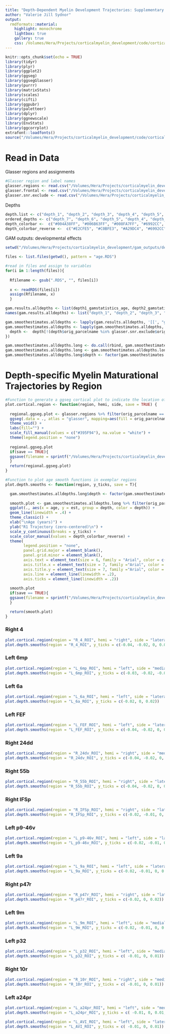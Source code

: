 ```yaml
---
title: "Depth-Dependent Myelin Development Trajectories: Supplementary Figures"
author: "Valerie Jill Sydnor"
output: 
  rmdformats::material:
    highlight: monochrome
    lightbox: true
    gallery: true
    css: /Volumes/Hera/Projects/corticalmyelin_development/code/corticalmyelin_maturation/results/custom_css/myelindev.css
---
```


```r
knitr::opts_chunk$set(echo = TRUE)
library(tidyr)
library(plyr)
library(ggplot2)
library(ggseg)
library(ggsegGlasser)
library(purrr)
library(matrixStats)
library(scales)
library(cifti)
library(ggpubr)
library(paletteer)
library(dplyr)
library(ggnewscale)
library(EnvStats)
library(ggcorrplot)
extrafont::loadfonts()
source("/Volumes/Hera/Projects/corticalmyelin_development/code/corticalmyelin_maturation/gam_models/gam_functions.R")
```

# Read in Data

Glasser regions and assignments

```r
#Glasser region and label names
glasser.regions <- read.csv("/Volumes/Hera/Projects/corticalmyelin_development/Maps/HCPMMP_glasseratlas/glasser360_regionlist.csv")
glasser.frontal <- read.csv("/Volumes/Hera/Projects/corticalmyelin_development/Maps/HCPMMP_glasseratlas/glasser360_regionlist_frontallobe.csv")
glasser.snr.exclude <- read.csv("/Volumes/Hera/Projects/corticalmyelin_development/Maps/SNR/glasser_SNR_exclusion.csv")
```

Depths

```r
depth.list <- c("depth_1", "depth_2", "depth_3", "depth_4", "depth_5", "depth_6", "depth_7")
ordered_depths <- c("depth_7", "depth_6", "depth_5", "depth_4", "depth_3", "depth_2", "depth_1")
depth_colorbar <-  c("#004A38FF", "#006B63FF", "#008FA7FF", "#6992CC", "#A29DC4", "#C0BFE3", "#E2CFE5")
depth_colorbar_reverse <-  c("#E2CFE5", "#C0BFE3", "#A29DC4", "#6992CC", "#008FA7FF", "#006B63FF", "#004A38FF")
```

GAM outputs: developmental effects

```r
setwd("/Volumes/Hera/Projects/corticalmyelin_development/gam_outputs/developmental_effects/") #output from /gam_models/fitgams_glasserregions_bydepth.R

files <- list.files(getwd(), pattern = "age.RDS") 

#read in files and assign to variables
for(i in 1:length(files)){
  
  Rfilename <- gsub(".RDS", "", files[i])
  
  x <- readRDS(files[i]) 
  assign(Rfilename, x) 
  }
```

```r
gam.results.alldepths <- list(depth1_gamstatistics_age, depth2_gamstatistics_age, depth3_gamstatistics_age, depth4_gamstatistics_age, depth5_gamstatistics_age, depth6_gamstatistics_age, depth7_gamstatistics_age)
names(gam.results.alldepths) <- list("depth_1", "depth_2", "depth_3", "depth_4", "depth_5", "depth_6", "depth_7")
```

```r
gam.smoothestimates.alldepths <- lapply(gam.results.alldepths, '[[', "gam.smoothestimates.df" )
gam.smoothestimates.alldepths <- lapply(gam.smoothestimates.alldepths, function(depth){
  depth <-  depth[!(depth$orig_parcelname %in% glasser.snr.exclude$orig_parcelname),] #exclude low SNR parcels
})
```

```r
gam.smoothestimates.alldepths.long <- do.call(rbind, gam.smoothestimates.alldepths)
gam.smoothestimates.alldepths.long <- gam.smoothestimates.alldepths.long %>% mutate(depth = as.factor(substr(row.names(gam.smoothestimates.alldepths.long), 1, 7))) #add depth as a column
gam.smoothestimates.alldepths.long$depth <- factor(gam.smoothestimates.alldepths.long$depth, ordered = T, levels = ordered_depths)
```

# Depth-specific Myelin Maturational Trajectories by Region

```r
#Function to generate a ggseg cortical plot to indicate the location of region of interest 
plot.cortical.region <- function(region, hemi, side, save = TRUE) {
  
  regional.ggseg.plot <- glasser.regions %>% filter(orig_parcelname == region) %>%
  ggseg(.data = ., atlas = "glasser", mapping=aes(fill = orig_parcelname, colour=I("gray25"), size=I(.07)), position = c("stacked"), hemisphere = hemi, view = side) + 
  theme_void() + 
  labs(fill="") +
  scale_fill_manual(values = c("#395F94"), na.value = "white") +
  theme(legend.position = "none")
  
  regional.ggseg.plot
  if(save == TRUE){
  ggsave(filename = sprintf("/Volumes/Hera/Projects/corticalmyelin_development/Figures/Figure3_supplementary/%s_corticalmap.pdf", region), device = "pdf", dpi = 500, width = .85, height = .55)
  }
  return(regional.ggseg.plot)
}
```

```r
#Function to plot age smooth functions in exemplar regions
plot.depth.smooths <- function(region, y_ticks, save = T){

  gam.smoothestimates.alldepths.long$depth <- factor(gam.smoothestimates.alldepths.long$depth, ordered = T, levels = depth.list)
  
  smooth.plot <- gam.smoothestimates.alldepths.long %>% filter(orig_parcelname == region) %>%
  ggplot(., aes(x = age, y = est, group = depth, color = depth)) +
  geom_line(linewidth = .4) +
  theme_classic() +
  xlab("\nAge (years)") +
  ylab("R1 Trajectory (zero-centered)\n") +
  scale_y_continuous(breaks = y_ticks) +
  scale_color_manual(values = depth_colorbar_reverse) +
  theme(
        legend.position = "none", 
        panel.grid.major = element_blank(),
        panel.grid.minor = element_blank(),
        axis.text = element_text(size = 6, family = "Arial", color = c("black")),
        axis.title.x = element_text(size = 7, family ="Arial", color = c("black")),
        axis.title.y = element_text(size = 7, family ="Arial", color = c("black")),
        axis.line = element_line(linewidth = .2), 
        axis.ticks = element_line(linewidth = .2))
  
  smooth.plot
  if(save == TRUE){
  ggsave(filename = sprintf("/Volumes/Hera/Projects/corticalmyelin_development/Figures/Figure3_supplementary/%s_depthsmooths.pdf", region), dpi = 500, width = 2.5, height = 1.7)
  }

  return(smooth.plot)
}
```

### Right 4

```r
plot.cortical.region(region = "R_4_ROI", hemi = "right", side = "lateral")
plot.depth.smooths(region = "R_4_ROI", y_ticks = c(-0.04, -0.02, 0, 0.02))
```

### Left 6mp

```r
plot.cortical.region(region = "L_6mp_ROI", hemi = "left", side = "medial")
plot.depth.smooths(region = "L_6mp_ROI", y_ticks = c(-0.03, -0.02, -0.01, 0, 0.01))
```

### Left 6a

```r
plot.cortical.region(region = "L_6a_ROI", hemi = "left", side = "lateral")
plot.depth.smooths(region = "L_6a_ROI", y_ticks = c(-0.02, 0, 0.02))
```

### Left FEF

```r
plot.cortical.region(region = "L_FEF_ROI", hemi = "left", side = "lateral")
plot.depth.smooths(region = "L_FEF_ROI", y_ticks = c(-0.04, -0.02, 0, 0.02))
```

### Right 24dd

```r
plot.cortical.region(region = "R_24dv_ROI", hemi = "right", side = "medial")
plot.depth.smooths(region = "R_24dv_ROI", y_ticks = c(-0.04, -0.02, 0, 0.02))
```

### Right 55b

```r
plot.cortical.region(region = "R_55b_ROI", hemi = "right", side = "lateral")
plot.depth.smooths(region = "R_55b_ROI", y_ticks = c(-0.04, -0.02, 0, 0.02))
```

### Right IFSp

```r
plot.cortical.region(region = "R_IFSp_ROI", hemi = "right", side = "lateral")
plot.depth.smooths(region = "R_IFSp_ROI", y_ticks = c(-0.02, -0.01, 0, 0.01))
```

### Left p9-46v

```r
plot.cortical.region(region = "L_p9-46v_ROI", hemi = "left", side = "lateral")
plot.depth.smooths(region = "L_p9-46v_ROI", y_ticks = c(-0.02, -0.01, 0, 0.01))
```

### Left 9a 

```r
plot.cortical.region(region = "L_9a_ROI", hemi = "left", side = "lateral")
plot.depth.smooths(region = "L_9a_ROI", y_ticks = c(-0.02, -0.01, 0, 0.01))
```

### Right p47r

```r
plot.cortical.region(region = "R_p47r_ROI", hemi = "right", side = "lateral")
plot.depth.smooths(region = "R_p47r_ROI", y_ticks = c(-0.02, 0, 0.02))
```

### Left 9m

```r
plot.cortical.region(region = "L_9m_ROI", hemi = "left", side = "medial")
plot.depth.smooths(region = "L_9m_ROI", y_ticks = c(-0.02, -0.01, 0, 0.01))
```

### Left p32

```r
plot.cortical.region(region = "L_p32_ROI", hemi = "left", side = "medial")
plot.depth.smooths(region = "L_p32_ROI", y_ticks = c( -0.01, 0, 0.01))
```

### Right 10r

```r
plot.cortical.region(region = "R_10r_ROI", hemi = "right", side = "medial")
plot.depth.smooths(region = "R_10r_ROI", y_ticks = c( -0.01, 0, 0.01))
```

### Left a24pr

```r
plot.cortical.region(region = "L_a24pr_ROI", hemi = "left", side = "medial")
plot.depth.smooths(region = "L_a24pr_ROI", y_ticks = c( -0.01, 0, 0.01, 0.02))
```

```r
plot.cortical.region(region = "L_AVI_ROI", hemi = "left", side = "lateral")
plot.depth.smooths(region = "L_AVI_ROI", y_ticks = c( -0.01, 0, 0.01))
```


